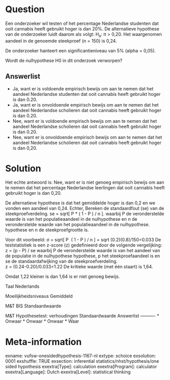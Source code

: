 Question
========
Een onderzoeker wil testen of het percentage Nederlandse studenten dat ooit cannabis heeft gebruikt hoger is dan 20%. De alternatieve hypothese van de onderzoeker luidt daarom als volgt: H<sub>a</sub>: π &gt; 0,20. Het waargenomen aandeel in de genoemde steekproef (n = 150) is 0,24.  
  
De onderzoeker hanteert een significantieniveau van 5% (alpha = 0,05).  
  
Wordt de nulhypothese H0 in dit onderzoek verworpen?

Answerlist
----------
* Ja, want er is voldoende empirisch bewijs om aan te nemen dat het aandeel Nederlandse studenten dat ooit cannabis heeft gebruikt hoger is dan 0.20.
* Ja, want er is onvoldoende empirisch bewijs om aan te nemen dat het aandeel Nederlandse scholieren dat ooit cannabis heeft gebruikt hoger is dan 0.20.
* Nee, want er is voldoende empirisch bewijs om aan te nemen dat het aandeel Nederlandse scholieren dat ooit cannabis heeft gebruikt hoger is dan 0.20.
* Nee, want er is onvoldoende empirisch bewijs om aan te nemen dat het aandeel Nederlandse scholieren dat ooit cannabis heeft gebruikt hoger is dan 0,20.

Solution
========

Het echte antwoord is: Nee, want er is niet genoeg empirisch bewijs om aan te nemen dat het percentage Nederlandse leerlingen dat ooit cannabis heeft gebruikt hoger is dan 0,20.  
  
De alternatieve hypothese is dat het gemiddelde hoger is dan 0,2 en we vonden een aandeel van 0,24. Echter,  Bereken de standaardfout (se) van de steekproefverdeling. se = sqrt[ P \* ( 1 - P ) / n \]. waarbij P de veronderstelde waarde is van het populatieaandeel in de nulhypothese en n de veronderstelde waarde van het populatieaandeel in de nulhypothese. hypothese en n de steekproefgrootte is.  
  
Voor dit voorbeeld: σ = sqrt[ P \ ( 1 - P ) / n \] = sqrt (0.2)(0.8)/150=0.033  De teststatistiek is een z-score (z) gedefinieerd door de volgende vergelijking: z
= (p - P) / se waarbij P de veronderstelde waarde is van het aandeel van de populatie in de nulhypothese hypothese, p het steekproefaandeel is en se de standaardafwijking van de steekproefverdeling.  
z = (0.24-0.20)/0.033=1.22  De kritieke waarde (met één staart) is 1,64.  
  
Omdat 1,22 kleiner is dan 1,64 is er niet genoeg bewijs.

Taal Nederlands

Moeilijkheidsniveaus Gemiddeld

M&T BIS Standaardwaarde

M&T Hypothesetest: verhoudingen Standaardwaarde
Answerlist
----------
* Onwaar
* Onwaar
* Onwaar
* Waar

Meta-information
================
exname: vufsw-onesidedhypothesis-1167-nl
extype: schoice
exsolution: 0001
exshuffle: TRUE
exsection: inferential statistics/nhst/hypothesis/one sided hypothesis
exextra[Type]: calculation
exextra[Program]: calculator
exextra[Language]: Dutch
exextra[Level]: statistical thinking

